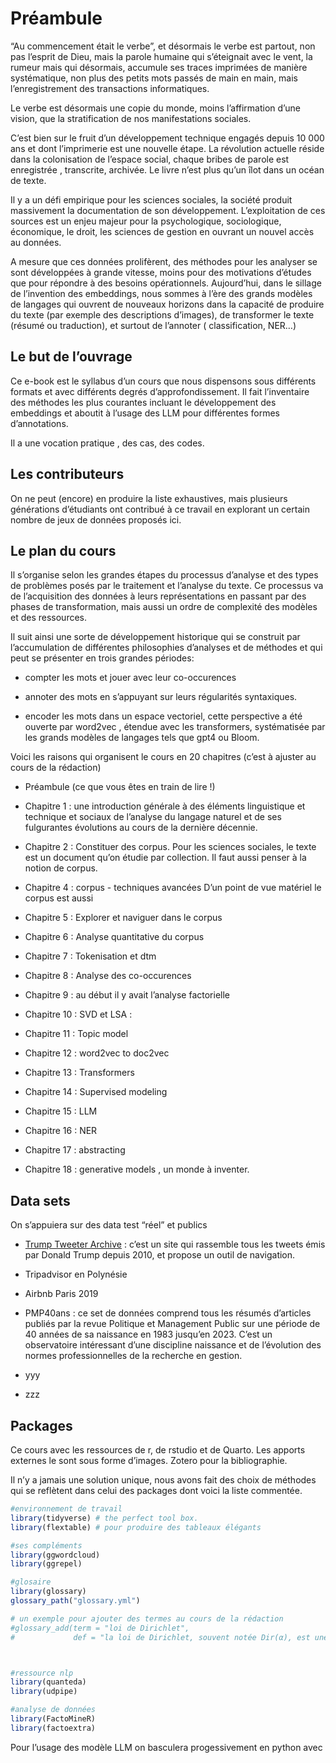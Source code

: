 # Préambule {.unnumbered}


"Au commencement était le verbe", et désormais le verbe est partout, non pas l'esprit de Dieu, mais la parole humaine qui s'éteignait avec le vent, la rumeur mais qui désormais, accumule ses traces imprimées de manière systématique, non plus des petits mots passés de main en main, mais l'enregistrement des transactions informatiques.

Le verbe est désormais une copie du monde, moins l'affirmation d'une vision, que la stratification de nos manifestations sociales.

C'est bien sur le fruit d'un développement technique engagés depuis 10 000 ans et dont l'imprimerie est une nouvelle étape. La révolution actuelle réside dans la colonisation de l'espace social, chaque bribes de parole est enregistrée , transcrite, archivée. Le livre n'est plus qu'un îlot dans un océan de texte.

Il y a un défi empirique pour les sciences sociales, la société produit massivement la documentation de son développement. L'exploitation de ces sources est un enjeu majeur pour la psychologique, sociologique, économique, le droit, les sciences de gestion en ouvrant un nouvel accès au données.

A mesure que ces données prolifèrent, des méthodes pour les analyser se sont développées à grande vitesse, moins pour des motivations d'études que pour répondre à des besoins opérationnels. Aujourd'hui, dans le sillage de l'invention des embeddings, nous sommes à l'ère des grands modèles de langages qui ouvrent de nouveaux horizons dans la capacité de produire du texte (par exemple des descriptions d'images), de transformer le texte (résumé ou traduction), et surtout de l'annoter ( classification, NER...)

## Le but de l'ouvrage

Ce e-book est le syllabus d'un cours que nous dispensons sous différents formats et avec différents degrés d'approfondissement. Il fait l'inventaire des méthodes les plus courantes incluant le développement des embeddings et aboutit à l'usage des LLM pour différentes formes d'annotations.

Il a une vocation pratique , des cas, des codes.

## Les contributeurs

On ne peut (encore) en  produire la liste exhaustives, mais plusieurs générations d'étudiants ont contribué à ce travail en explorant un certain nombre de jeux de données proposés ici.

## Le plan du cours

Il s'organise selon les grandes étapes du processus d'analyse et des types de problèmes posés par le traitement et l'analyse du texte. Ce processus va de l'acquisition des données à leurs représentations en passant par des phases de transformation, mais aussi un ordre de complexité des modèles et des ressources.

Il suit ainsi une sorte de développement historique qui se construit par l'accumulation de différentes philosophies d'analyses et de méthodes et qui peut se présenter en trois grandes périodes:

-   compter les mots et jouer avec leur co-occurences

-   annoter des mots en s'appuyant sur leurs régularités syntaxiques.

-   encoder les mots dans un espace vectoriel, cette perspective a été ouverte par word2vec , étendue avec les transformers, systématisée par les grands modèles de langages tels que gpt4 ou Bloom.

Voici les raisons qui organisent le cours en 20 chapitres (c'est à ajuster au cours de la rédaction)

-  Préambule (ce que vous êtes en train de lire !)

-  Chapitre 1 : une introduction générale à des éléments linguistique et technique et sociaux de l'analyse du langage naturel et de ses fulgurantes évolutions au cours de la dernière décennie.

-  Chapitre 2 : Constituer des corpus. Pour les sciences sociales, le texte est un document qu'on étudie par collection. Il faut aussi penser à la notion de corpus.

-  Chapitre 4 : corpus - techniques avancées D'un point de vue matériel le corpus est aussi

-  Chapitre 5 : Explorer et naviguer dans le corpus

-  Chapitre 6 : Analyse quantitative du corpus

-  Chapitre 7 : Tokenisation et dtm

-  Chapitre 8 : Analyse des co-occurences

-  Chapitre 9 : au début il y avait l'analyse factorielle

-  Chapitre 10 : SVD et LSA :

-  Chapitre 11 : Topic model

-  Chapitre 12 : word2vec to doc2vec

-  Chapitre 13 : Transformers

-  Chapitre 14 : Supervised modeling

-  Chapitre 15 : LLM

-  Chapitre 16 : NER

-  Chapitre 17 : abstracting

-  Chapitre 18 : generative models , un monde à inventer.


## Data sets

On s'appuiera sur des data test "réel" et publics

-   [Trump Tweeter Archive](https://www.thetrumparchive.com/) : c'est un site qui rassemble tous les tweets émis par Donald Trump depuis 2010, et propose un outil de navigation.

-   Tripadvisor en Polynésie

-   Airbnb Paris 2019

-   PMP40ans : ce set de données comprend tous les résumés d'articles publiés par la revue Politique et Management Public sur une période de 40 années de sa naissance en 1983 jusqu'en 2023. C'est un observatoire intéressant d'une discipline naissance et de l'évolution des normes professionnelles de la recherche en gestion.

-   yyy

-   zzz

## Packages

Ce cours avec les ressources de r, de rstudio et de Quarto. Les apports externes le sont sous forme d'images. Zotero pour la bibliographie.

Il n'y a jamais une solution unique, nous avons fait des choix de méthodes qui se reflètent dans celui des packages dont voici la liste commentée.

```r
#environnement de travail
library(tidyverse) # the perfect tool box.
library(flextable) # pour produire des tableaux élégants

#ses compléments  
library(ggwordcloud)
library(ggrepel)

#glosaire 
library(glossary)
glossary_path("glossary.yml")

# un exemple pour ajouter des termes au cours de la rédaction
#glossary_add(term = "loi de Dirichlet",
#             def = "la loi de Dirichlet, souvent notée Dir(α), est une famille de lois de probabilité continues pour des variables #aléatoires multinomiales.Ex. probabilités d'un mot parmi les trois milles d'usage courant")



#ressource nlp  
library(quanteda) 
library(udpipe)

#analyse de données
library(FactoMineR)
library(factoextra)

```


Pour l'usage des modèle LLM on basculera progessivement en python avec 

